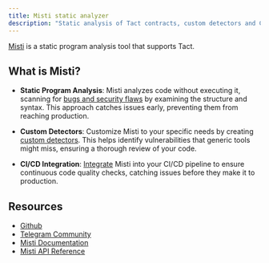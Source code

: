 ```yaml
---
title: Misti static analyzer
description: "Static analysis of Tact contracts, custom detectors and CI/CD integration"
---
```


[Misti](https://nowarp.github.io/tools/misti/) is a static program analysis tool that supports Tact.

## What is Misti?

* **Static Program Analysis**: Misti analyzes code without executing it, scanning for [bugs and security flaws](https://nowarp.github.io/tools/misti/docs/detectors) by examining the structure and syntax. This approach catches issues early, preventing them from reaching production.

* **Custom Detectors**: Customize Misti to your specific needs by creating [custom detectors](https://nowarp.github.io/tools/misti/docs/hacking/custom-detector). This helps identify vulnerabilities that generic tools might miss, ensuring a thorough review of your code.

* **CI/CD Integration**: [Integrate](https://nowarp.github.io/tools/misti/docs/tutorial/ci-cd) Misti into your CI/CD pipeline to ensure continuous code quality checks, catching issues before they make it to production.

## Resources

* [Github](https://github.com/nowarp/misti)
* [Telegram Community](https://t.me/misti_dev)
* [Misti Documentation](https://nowarp.github.io/docs/misti/)
* [Misti API Reference](https://nowarp.github.io/docs/misti/api)
